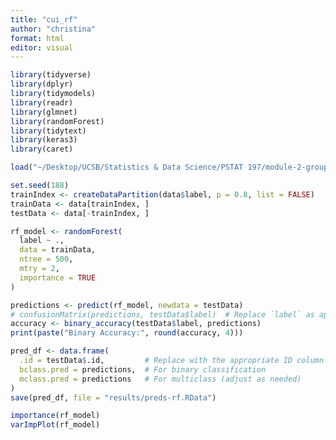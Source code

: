 ```yaml
---
title: "cui_rf"
author: "christina"
format: html
editor: visual
---
```


```r
library(tidyverse)
library(dplyr)
library(tidymodels)
library(readr)
library(glmnet)
library(randomForest)
library(tidytext)
library(keras3)
library(caret)

```

```r
load("~/Desktop/UCSB/Statistics & Data Science/PSTAT 197/module-2-group13/data/claims-clean-example.RData")

```

```r
set.seed(188)
trainIndex <- createDataPartition(data$label, p = 0.8, list = FALSE)
trainData <- data[trainIndex, ]
testData <- data[-trainIndex, ]

```

```r
rf_model <- randomForest(
  label ~ ., 
  data = trainData,
  ntree = 500,    
  mtry = 2,       
  importance = TRUE
)

```

```r
predictions <- predict(rf_model, newdata = testData)
# confusionMatrix(predictions, testData$label)  # Replace `label` as appropriate
accuracy <- binary_accuracy(testData$label, predictions)
print(paste("Binary Accuracy:", round(accuracy, 4)))
```

```r
pred_df <- data.frame(
  .id = testData$.id,         # Replace with the appropriate ID column
  bclass.pred = predictions,  # For binary classification
  mclass.pred = predictions   # For multiclass (adjust as needed)
)
save(pred_df, file = "results/preds-rf.RData")

```

```r
importance(rf_model)
varImpPlot(rf_model)

```

